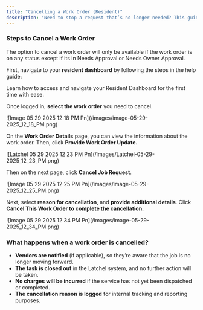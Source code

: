 ```yaml
---
title: "Cancelling a Work Order (Resident)"
description: "Need to stop a request that’s no longer needed? This guide walks you through how to properly **cancel a work order** in Latchel and what happens after it’s canceled."
---
```


### **Steps to Cancel a Work Order**

<Warning>
  The option to cancel a work order will only be available if the work order is on any status except if its in Needs Approval or Needs Owner Approval.
</Warning>

First, navigate to your **resident dashboard** by following the steps in the help guide:

<Card title="Resident Dashboard Overview" icon="chalkboard-user" iconType="duotone" href="/s/topic/0TO5e000000h9wrGAA/Resident-Dashboard-Overview">
  Learn how to access and navigate your Resident Dashboard for the first time with ease.
</Card>

Once logged in, **select the work order** you need to cancel.

<Frame>
  ![Image 05 29 2025 12 18 PM Pn](/images/image-05-29-2025_12_18_PM.png)
</Frame>

On the **Work Order Details** page, you can view the information about the work order. Then, click **Provide Work Order Update.**

<Frame>
  ![Latchel 05 29 2025 12 23 PM Pn](/images/Latchel-05-29-2025_12_23_PM.png)
</Frame>

Then on the next page, click **Cancel Job Request**.

<Frame>
  ![Image 05 29 2025 12 25 PM Pn](/images/image-05-29-2025_12_25_PM.png)
</Frame>

Next, select **reason for cancellation**, and **provide additional details**. Click **Cancel This Work Order to complete the cancellation.**

<Frame>
  ![Image 05 29 2025 12 34 PM Pn](/images/image-05-29-2025_12_34_PM.png)
</Frame>

### **What happens when a work order is cancelled?**

- **Vendors are notified** (if applicable), so they’re aware that the job is no longer moving forward.
- **The task is closed out** in the Latchel system, and no further action will be taken.
- **No charges will be incurred** if the service has not yet been dispatched or completed.
- **The cancellation reason is logged** for internal tracking and reporting purposes.